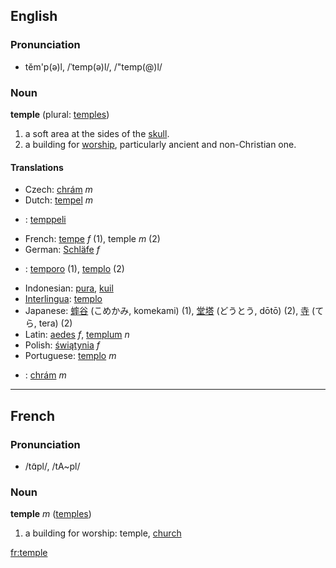 ==English==
===Pronunciation===
*tĕm'p(ə)l, /ˈtemp(ə)l/, /"temp(@)l/

===Noun===
'''temple''' (plural: [[temples]])

# a soft area at the sides of the [[skull]].
# a building for [[worship]], particularly ancient and non-Christian one.

====Translations====
*Czech: [[chrám]] ''m''
*Dutch: [[tempel]] ''m''
*{{fi}}: [[temppeli]]
*French: [[tempe]] ''f'' (1), temple ''m'' (2)
*German: [[Schläfe]] ''f''
* {{io}} :  [[temporo]] (1), [[templo]] (2)
*Indonesian: [[pura]], [[kuil]]
*[[Interlingua]]: [[templo]]
*Japanese: [[蟀谷]] (こめかみ, komekami) (1), [[堂塔]] (どうとう, dōtō) (2), [[寺]] (てら, tera) (2)
*Latin: [[aedes]] ''f'', [[templum]] ''n''
*Polish: [[świątynia]] ''f''
*Portuguese: [[templo]] ''m''
*{{sk}}: [[chrám#Slovak|chrám]] ''m''

----

==French==
===Pronunciation===
*/tɑ̃pl/, /tA~pl/

===Noun===
'''temple''' ''m'' ([[temples]])

# a building for worship: temple, [[church]]

[[fr:temple]]